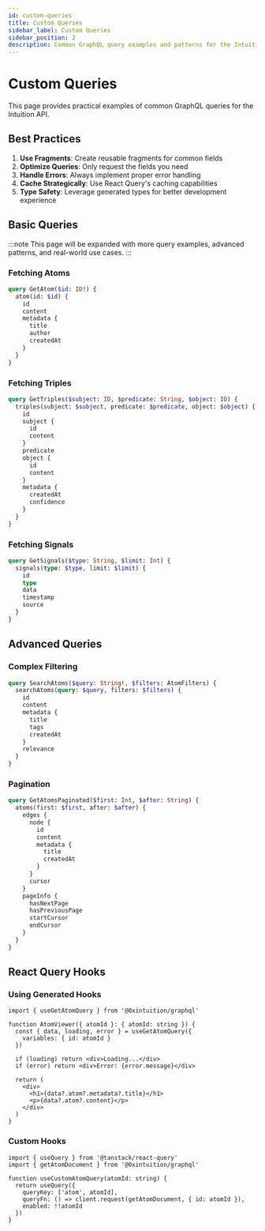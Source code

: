 ```yaml
---
id: custom-queries
title: Custom Queries
sidebar_label: Custom Queries
sidebar_position: 2
description: Common GraphQL query examples and patterns for the Intuition API
---
```


# Custom Queries

This page provides practical examples of common GraphQL queries for the Intuition API.

## Best Practices

1. **Use Fragments**: Create reusable fragments for common fields
2. **Optimize Queries**: Only request the fields you need
3. **Handle Errors**: Always implement proper error handling
4. **Cache Strategically**: Use React Query's caching capabilities
5. **Type Safety**: Leverage generated types for better development experience

## Basic Queries

:::note
This page will be expanded with more query examples, advanced patterns, and real-world use cases.
:::

### Fetching Atoms

```graphql
query GetAtom($id: ID!) {
  atom(id: $id) {
    id
    content
    metadata {
      title
      author
      createdAt
    }
  }
}
```

### Fetching Triples

```graphql
query GetTriples($subject: ID, $predicate: String, $object: ID) {
  triples(subject: $subject, predicate: $predicate, object: $object) {
    id
    subject {
      id
      content
    }
    predicate
    object {
      id
      content
    }
    metadata {
      createdAt
      confidence
    }
  }
}
```

### Fetching Signals

```graphql
query GetSignals($type: String, $limit: Int) {
  signals(type: $type, limit: $limit) {
    id
    type
    data
    timestamp
    source
  }
}
```

## Advanced Queries

### Complex Filtering

```graphql
query SearchAtoms($query: String!, $filters: AtomFilters) {
  searchAtoms(query: $query, filters: $filters) {
    id
    content
    metadata {
      title
      tags
      createdAt
    }
    relevance
  }
}
```

### Pagination

```graphql
query GetAtomsPaginated($first: Int, $after: String) {
  atoms(first: $first, after: $after) {
    edges {
      node {
        id
        content
        metadata {
          title
          createdAt
        }
      }
      cursor
    }
    pageInfo {
      hasNextPage
      hasPreviousPage
      startCursor
      endCursor
    }
  }
}
```

## React Query Hooks

### Using Generated Hooks

```tsx
import { useGetAtomQuery } from '@0xintuition/graphql'

function AtomViewer({ atomId }: { atomId: string }) {
  const { data, loading, error } = useGetAtomQuery({
    variables: { id: atomId }
  })

  if (loading) return <div>Loading...</div>
  if (error) return <div>Error: {error.message}</div>

  return (
    <div>
      <h1>{data?.atom?.metadata?.title}</h1>
      <p>{data?.atom?.content}</p>
    </div>
  )
}
```

### Custom Hooks

```tsx
import { useQuery } from '@tanstack/react-query'
import { getAtomDocument } from '@0xintuition/graphql'

function useCustomAtomQuery(atomId: string) {
  return useQuery({
    queryKey: ['atom', atomId],
    queryFn: () => client.request(getAtomDocument, { id: atomId }),
    enabled: !!atomId
  })
}
```